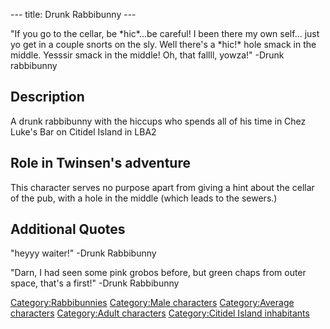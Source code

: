 ---
title: Drunk Rabbibunny
---

{{Character|
Name=Drunk rabbibunny|
Image=Drunk.JPG|
Race=[[Rabbibunny]]|
Gender=Male|
Size=Medium|
Age=Adult}}

"If you go to the cellar, be *hic*...be careful! I been there my own self... just yo get in a couple snorts on the sly.
Well there's a *hic!* hole smack in the middle. Yesssir smack in the middle! Oh, that fallll, yowza!"
-Drunk rabbibunny

==Description==

A drunk rabbibunny with the hiccups who spends all of his time in Chez Luke's Bar on Citidel Island in LBA2

==Role in Twinsen's adventure==

This character serves no purpose apart from giving a hint about the cellar of the pub, with a hole in the middle (which leads to the sewers.)

==Additional Quotes==

"heyyy waiter!"
-Drunk Rabbibunny

"Darn, I had seen some pink grobos before, but green chaps from outer space, that's a first!"
-Drunk Rabbibunny


[[Category:Rabbibunnies]]
[[Category:Male characters]]
[[Category:Average characters]]
[[Category:Adult characters]]
[[Category:Citidel Island inhabitants]]